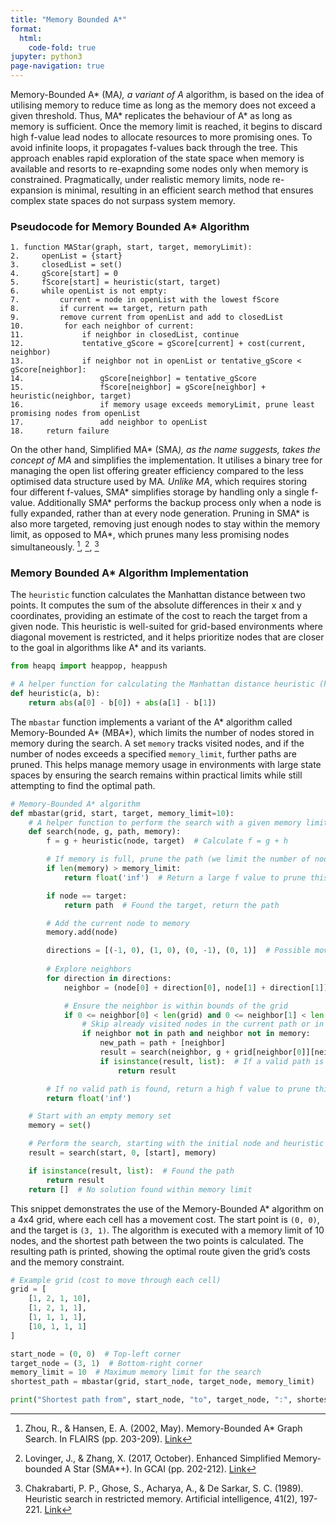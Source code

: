```yaml
---
title: "Memory Bounded A*"
format:
  html:
    code-fold: true
jupyter: python3
page-navigation: true
---
```


<!-- Google tag (gtag.js) -->
<script async src="https://www.googletagmanager.com/gtag/js?id=G-43XXVJQ0JD"></script>
<script>
  window.dataLayer = window.dataLayer || [];
  function gtag(){dataLayer.push(arguments);}
  gtag('js', new Date());

  gtag('config', 'G-43XXVJQ0JD');
</script>

Memory-Bounded A* (MA*), a variant of A* algorithm, is based on the idea of utilising memory to reduce time as long as the memory does not exceed a given threshold. Thus, MA* replicates the behaviour of A* as long as memory is sufficient. Once the memory limit is reached, it begins to discard high f-value lead nodes to allocate resources to more promising ones. To avoid infinite loops, it propagates f-values back through the tree. This approach enables rapid exploration of the state space when memory is available and resorts to re-exapnding some nodes only when memory is constrained. Pragmatically, under realistic memory limits, node re-expansion is minimal, resulting in an efficient search method that ensures complex state spaces do not surpass system memory. 

### Pseudocode for Memory Bounded A* Algorithm

```plaintext
1. function MAStar(graph, start, target, memoryLimit):
2.     openList = {start}
3.     closedList = set()
4.     gScore[start] = 0
5.     fScore[start] = heuristic(start, target)
6.     while openList is not empty:
7.         current = node in openList with the lowest fScore
8.         if current == target, return path
9.         remove current from openList and add to closedList
10.         for each neighbor of current:
11.             if neighbor in closedList, continue
12.             tentative_gScore = gScore[current] + cost(current, neighbor)
13.             if neighbor not in openList or tentative_gScore < gScore[neighbor]:
14.                 gScore[neighbor] = tentative_gScore
15.                 fScore[neighbor] = gScore[neighbor] + heuristic(neighbor, target)
16.                 if memory usage exceeds memoryLimit, prune least promising nodes from openList
17.                 add neighbor to openList
18.     return failure
```

On the other hand, Simplified MA* (SMA*), as the name suggests, takes the concept of MA* and simplifies the implementation. It utilises a binary tree for managing the open list offering greater efficiency compared to the less optimised data structure used by MA*. Unlike MA*, which requires storing four different f-values, SMA* simplifies storage by handling only a single f-value. Additionally SMA* performs the backup process only when a node is fully expanded, rather than at every node generation. Pruning in SMA* is also more targeted, removing just enough nodes to stay within the memory limit, as opposed to MA*, which prunes many less promising nodes simultaneously. [^1], [^2], [^3]

### Memory Bounded A* Algorithm Implementation

The `heuristic` function calculates the Manhattan distance between two points. It computes the sum of the absolute differences in their x and y coordinates, providing an estimate of the cost to reach the target from a given node. This heuristic is well-suited for grid-based environments where diagonal movement is restricted, and it helps prioritize nodes that are closer to the goal in algorithms like A* and its variants.

```python
from heapq import heappop, heappush

# A helper function for calculating the Manhattan distance heuristic (h) between two points
def heuristic(a, b):
    return abs(a[0] - b[0]) + abs(a[1] - b[1])
```

The `mbastar` function implements a variant of the A* algorithm called Memory-Bounded A* (MBA*), which limits the number of nodes stored in memory during the search. A set `memory` tracks visited nodes, and if the number of nodes exceeds a specified `memory_limit`, further paths are pruned. This helps manage memory usage in environments with large state spaces by ensuring the search remains within practical limits while still attempting to find the optimal path.

```python
# Memory-Bounded A* algorithm
def mbastar(grid, start, target, memory_limit=10):
    # A helper function to perform the search with a given memory limit
    def search(node, g, path, memory):
        f = g + heuristic(node, target)  # Calculate f = g + h

        # If memory is full, prune the path (we limit the number of nodes stored in memory)
        if len(memory) > memory_limit:
            return float('inf')  # Return a large f value to prune this path

        if node == target:
            return path  # Found the target, return the path

        # Add the current node to memory
        memory.add(node)

        directions = [(-1, 0), (1, 0), (0, -1), (0, 1)]  # Possible moves: up, down, left, right
        
        # Explore neighbors
        for direction in directions:
            neighbor = (node[0] + direction[0], node[1] + direction[1])

            # Ensure the neighbor is within bounds of the grid
            if 0 <= neighbor[0] < len(grid) and 0 <= neighbor[1] < len(grid[0]):
                # Skip already visited nodes in the current path or in memory
                if neighbor not in path and neighbor not in memory:
                    new_path = path + [neighbor]
                    result = search(neighbor, g + grid[neighbor[0]][neighbor[1]], new_path, memory)
                    if isinstance(result, list):  # If a valid path is returned
                        return result

        # If no valid path is found, return a high f value to prune this path
        return float('inf')

    # Start with an empty memory set
    memory = set()

    # Perform the search, starting with the initial node and heuristic as the limit
    result = search(start, 0, [start], memory)

    if isinstance(result, list):  # Found the path
        return result
    return []  # No solution found within memory limit
```

This snippet demonstrates the use of the Memory-Bounded A* algorithm on a 4x4 grid, where each cell has a movement cost. The start point is `(0, 0)`, and the target is `(3, 1)`. The algorithm is executed with a memory limit of 10 nodes, and the shortest path between the two points is calculated. The resulting path is printed, showing the optimal route given the grid's costs and the memory constraint.

```python
# Example grid (cost to move through each cell)
grid = [
    [1, 2, 1, 10],
    [1, 2, 1, 1],
    [1, 1, 1, 1],
    [10, 1, 1, 1]
]

start_node = (0, 0)  # Top-left corner
target_node = (3, 1)  # Bottom-right corner
memory_limit = 10  # Maximum memory limit for the search
shortest_path = mbastar(grid, start_node, target_node, memory_limit)

print("Shortest path from", start_node, "to", target_node, ":", shortest_path)
```

[^1]: Zhou, R., & Hansen, E. A. (2002, May). Memory-Bounded A* Graph Search. In FLAIRS (pp. 203-209). [Link](https://cdn.aaai.org/FLAIRS/2002/FLAIRS02-041.pdf)
[^2]: Lovinger, J., & Zhang, X. (2017, October). Enhanced Simplified Memory-bounded A Star (SMA*+). In GCAI (pp. 202-212). [Link](http://www.cis.umassd.edu/~x2zhang/home/pub/C2-GCAI2017-SMA.pdf)
[^3]: Chakrabarti, P. P., Ghose, S., Acharya, A., & De Sarkar, S. C. (1989). Heuristic search in restricted memory. Artificial intelligence, 41(2), 197-221. [Link](https://www.sciencedirect.com/science/article/abs/pii/0004370289900106)